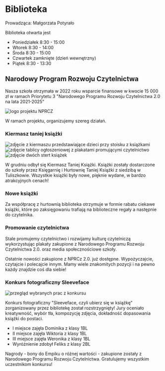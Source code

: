 # Biblioteka

Prowadząca: Małgorzata Potyrało

Biblioteka otwarta jest

- Poniedziałek 8:30 - 15:00
- Wtorek 8:30 - 14:00
- Środa 8:30 - 15:00
- Czwartek zamknięte (dzień wewnętrzny)
- Piątek 8:30 - 13:30

## Narodowy Program Rozwoju Czytelnictwa

Nasza szkoła otrzymała w 2022 roku wsparcie finansowe w kwocie 15 000 zł w
ramach Priorytetu 3 "Narodowego Programu Rozwoju Czytelnictwa 2.0 na lata
2021-2025"

![logo projektu NPRCZ](/img/biblioteka/NPRCZ.webp)

W ramach projektu, organizujemy szereg działań.

### Kiermasz taniej książki

![zdjęcie z kiermaszu przedstawiające dzieci przy stoisku z książkami](/img/biblioteka/kiermasz.jpg)
![zdjęcie tablicy ogłoszeniowej z plakatami promującymi czytelnictwo](/img/biblioteka/kiermasz-2.webp)
![zdjęcie dwóch stert książek](/img/biblioteka/kiermasz-3.webp)

W grudniu odbył się Kiermasz Taniej Książki. Książki zostały dostarczone do
szkoły przez Księgarnię i Hurtownię Taniej Książki z siedzibą w Tuliszkowie.
Wszystkie książki były nowe, pięknie wydane, w bardzo atrakcyjnych cenach!

### Nowe książki

Za współpracę z hurtownią biblioteka otrzymuje w formie rabatu ciekawe książki,
które po zaksięgowaniu trafiają na biblioteczne regały a następnie do
czytelnika.

### Promowanie czytelnictwa

Stale promujemy czytelnictwo i rozwijamy kulturę czytelniczą wykorzystując
plakaty zakupione z Narodowego Programu Rozwoju Czytelnictwa 2.0. oraz media
społecznościowe szkoły.

Ostatnie nowości zakupione z NPRCz 2.0. już dostępne. Wypożyczajcie, czytajcie i
polecajcie innym. Mamy wiele znakomitych pozycji i na pewno każdy znajdzie coś
dla siebie!

### Konkurs fotograficzny Sleeveface

![przegląd wybranych prac z konkursu](/img/biblioteka/sleeve-face.webp)

Konkurs fotograficzny "Sleeveface, czyli ubierz się w książkę" zorganizowany
przez bibliotekę został rozstrzygnięty! Jury oceniało kreatywność, wybór tła,
kompozycję zdjęcia, dokładność dopasowania książki do postaci.

- I miejsce zajęła Dominika z klasy 1BL
- II miejsce zajęła Wiktoria z klasy 1BL
- III miejsce zajęła Weronika z klasy 1BL
- Wyróżnienie zdobył Feliks z klasy 2BL

Nagrody - bony do Empiku o różnej wartości - zakupione zostały z Narodowego
Programu Rozwoju Czytelnictwa. Gratulujemy wszystkim uczestnikom konkursu!
